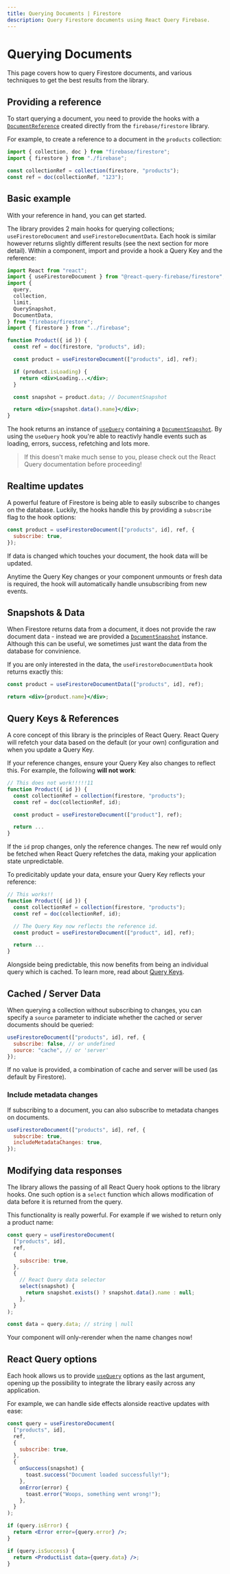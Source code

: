 ```yaml
---
title: Querying Documents | Firestore
description: Query Firestore documents using React Query Firebase.
---
```


# Querying Documents

This page covers how to query Firestore documents, and various techniques
to get the best results from the library.

## Providing a reference

To start querying a document, you need to provide the hooks with a
[`DocumentReference`](https://firebase.google.com/docs/reference/js/firestore_.documentreference)
created directly from the `firebase/firestore` library.

For example, to create a reference to a document in the `products` collection:

```js
import { collection, doc } from "firebase/firestore";
import { firestore } from "./firebase";

const collectionRef = collection(firestore, "products");
const ref = doc(collectionRef, "123");
```

## Basic example

With your reference in hand, you can get started.

The library provides 2 main hooks for querying collections; `useFirestoreDocument` and `useFirestoreDocumentData`.
Each hook is similar however returns slightly different results (see the next section for more detail).
Within a component, import and provide a hook a Query Key and the reference:

```jsx
import React from "react";
import { useFirestoreDocument } from "@react-query-firebase/firestore";
import {
  query,
  collection,
  limit,
  QuerySnapshot,
  DocumentData,
} from "firebase/firestore";
import { firestore } from "../firebase";

function Product({ id }) {
  const ref = doc(firestore, "products", id);

  const product = useFirestoreDocument(["products", id], ref);

  if (product.isLoading) {
    return <div>Loading...</div>;
  }

  const snapshot = product.data; // DocumentSnapshot

  return <div>{snapshot.data().name}</div>;
}
```

The hook returns an instance of [`useQuery`](https://react-query.tanstack.com/reference/useQuery)
containing a [`DocumentSnapshot`](https://firebase.google.com/docs/reference/js/firestore_.documentsnapshot).
By using the `useQuery` hook you're able to reactivly handle events such as loading, errors, success, refetching and lots more.

> If this doesn't make much sense to you, please check out the React Query documentation before proceeding!

## Realtime updates

A powerful feature of Firestore is being able to easily subscribe to changes on the database. Luckily,
the hooks handle this by providing a `subscribe` flag to the hook options:

```js
const product = useFirestoreDocument(["products", id], ref, {
  subscribe: true,
});
```

If data is changed which touches your document, the hook data will be updated.

Anytime the Query Key changes or your component unmounts or fresh data is required,
the hook will automatically handle unsubscribing from new events.

## Snapshots & Data

When Firestore returns data from a document, it does not provide the raw document data - instead
we are provided a [`DocumentSnapshot`](https://firebase.google.com/docs/reference/js/firestore_.documentsnapshot) instance.
Although this can be useful, we sometimes just want the data from the database for convinience.

If you are only interested in the data, the `useFirestoreDocumentData` hook returns exactly this:

```jsx
const product = useFirestoreDocumentData(["products", id], ref);

return <div>{product.name}</div>;
```

## Query Keys & References

A core concept of this library is the principles of React Query. React Query will
refetch your data based on the default (or your own) configuration and when you update
a Query Key.

If your reference changes, ensure your Query Key also changes to reflect this. For example,
the following **will not work**:

```jsx
// This does not work!!!!!11
function Product({ id }) {
  const collectionRef = collection(firestore, "products");
  const ref = doc(collectionRef, id);

  const product = useFirestoreDocument(["product"], ref);

  return ...
}
```

If the `id` prop changes, only the reference changes. The new ref would only be fetched when
React Query refetches the data, making your application state unpredictable.

To predicitably update your data, ensure your Query Key reflects your reference:

```jsx
// This works!!
function Product({ id }) {
  const collectionRef = collection(firestore, "products");
  const ref = doc(collectionRef, id);

  // The Query Key now reflects the reference id.
  const product = useFirestoreDocument(["product", id], ref);

  return ...
}
```

Alongside being predictable, this now benefits from being an individual query
which is cached. To learn more, read about [Query Keys](https://react-query.tanstack.com/guides/query-keys).

## Cached / Server Data

When querying a collection without subscribing to changes, you
can specify a `source` parameter to indiciate whether the
cached or server documents should be queried:

```js
useFirestoreDocument(["products", id], ref, {
  subscribe: false, // or undefined
  source: "cache", // or 'server'
});
```

If no value is provided, a combination of cache and server will be used (as default by Firestore).

### Include metadata changes

If subscribing to a document, you can also subscribe to metadata changes on
documents.

```js
useFirestoreDocument(["products", id], ref, {
  subscribe: true,
  includeMetadataChanges: true,
});
```

## Modifying data responses

The library allows the passing of all React Query hook options to the library hooks.
One such option is a `select` function which allows modification of data before it is
returned from the query.

This functionality is really powerful. For example if we wished to return only a product name:

```js
const query = useFirestoreDocument(
  ["products", id],
  ref,
  {
    subscribe: true,
  },
  {
    // React Query data selector
    select(snapshot) {
      return snapshot.exists() ? snapshot.data().name : null;
    },
  }
);

const data = query.data; // string | null
```

Your component will only-rerender when the name changes now!

## React Query options

Each hook allows us to provide [`useQuery`](https://react-query.tanstack.com/reference/useQuery)
options as the last argument, opening up the possibility to integrate the library easily across
any application.

For example, we can handle side effects alonside reactive updates with ease:

```jsx
const query = useFirestoreDocument(
  ["products", id],
  ref,
  {
    subscribe: true,
  },
  {
    onSuccess(snapshot) {
      toast.success("Document loaded successfully!");
    },
    onError(error) {
      toast.error("Woops, something went wrong!");
    },
  }
);

if (query.isError) {
  return <Error error={query.error} />;
}

if (query.isSuccess) {
  return <ProductList data={query.data} />;
}
```
